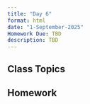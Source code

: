 ```yaml
---
title: "Day 6"
format: html
date: "1-September-2025"
Homework Due: TBD
description: TBD
---
```


## Class Topics



## Homework 




